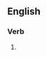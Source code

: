 ==English==

===Verb===
{{head|en|present participle}}

# {{present participle of|tune out|lang=en|nocat=1}}